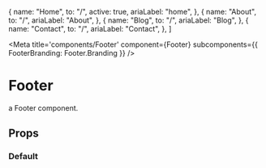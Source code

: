 
  {
    name: "Home",
    to: "/",
    active: true,
    ariaLabel: "home",
  },
  {
    name: "About",
    to: "/",
    ariaLabel: "About",
  },
  {
    name: "Blog",
    to: "/",
    ariaLabel: "Blog",
  },
  {
    name: "Contact",
    to: "/",
    ariaLabel: "Contact",
  },
]

<Meta
  title='components/Footer'
  component={Footer}
  subcomponents={{ FooterBranding: Footer.Branding }}
/>

# Footer

a Footer component.

## Props

<ArgsTable of={Footer} />

### Default

<Canvas>
  <Story name='Default'>
    <Footer>
      <Footer.Branding to='/' ariaLabel='Back to Home' width={100} />
    </Footer>
  </Story>
</Canvas>
